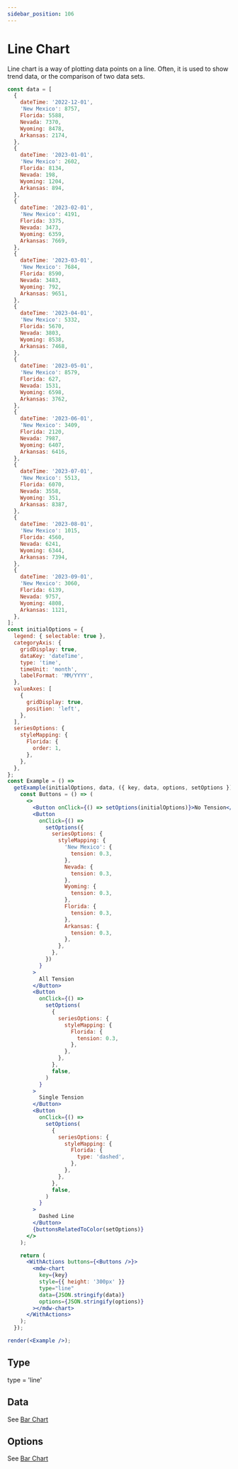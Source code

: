 ```yaml
---
sidebar_position: 106
---
```


# Line Chart

Line chart is a way of plotting data points on a line. Often, it is used to show trend data, or the comparison of two data sets.

```jsx live noInline
const data = [
  {
    dateTime: '2022-12-01',
    'New Mexico': 8757,
    Florida: 5588,
    Nevada: 7370,
    Wyoming: 8478,
    Arkansas: 2174,
  },
  {
    dateTime: '2023-01-01',
    'New Mexico': 2602,
    Florida: 8134,
    Nevada: 198,
    Wyoming: 1204,
    Arkansas: 894,
  },
  {
    dateTime: '2023-02-01',
    'New Mexico': 4191,
    Florida: 3375,
    Nevada: 3473,
    Wyoming: 6359,
    Arkansas: 7669,
  },
  {
    dateTime: '2023-03-01',
    'New Mexico': 7684,
    Florida: 8590,
    Nevada: 3483,
    Wyoming: 792,
    Arkansas: 9651,
  },
  {
    dateTime: '2023-04-01',
    'New Mexico': 5332,
    Florida: 5670,
    Nevada: 3803,
    Wyoming: 8538,
    Arkansas: 7468,
  },
  {
    dateTime: '2023-05-01',
    'New Mexico': 8579,
    Florida: 627,
    Nevada: 1531,
    Wyoming: 6598,
    Arkansas: 3762,
  },
  {
    dateTime: '2023-06-01',
    'New Mexico': 3409,
    Florida: 2120,
    Nevada: 7987,
    Wyoming: 6407,
    Arkansas: 6416,
  },
  {
    dateTime: '2023-07-01',
    'New Mexico': 5513,
    Florida: 6070,
    Nevada: 3558,
    Wyoming: 351,
    Arkansas: 8387,
  },
  {
    dateTime: '2023-08-01',
    'New Mexico': 1015,
    Florida: 4560,
    Nevada: 6241,
    Wyoming: 6344,
    Arkansas: 7394,
  },
  {
    dateTime: '2023-09-01',
    'New Mexico': 3060,
    Florida: 6139,
    Nevada: 9757,
    Wyoming: 4808,
    Arkansas: 1121,
  },
];
const initialOptions = {
  legend: { selectable: true },
  categoryAxis: {
    gridDisplay: true,
    dataKey: 'dateTime',
    type: 'time',
    timeUnit: 'month',
    labelFormat: 'MM/YYYY',
  },
  valueAxes: [
    {
      gridDisplay: true,
      position: 'left',
    },
  ],
  seriesOptions: {
    styleMapping: {
      Florida: {
        order: 1,
      },
    },
  },
};
const Example = () =>
  getExample(initialOptions, data, ({ key, data, options, setOptions }) => {
    const Buttons = () => (
      <>
        <Button onClick={() => setOptions(initialOptions)}>No Tension</Button>
        <Button
          onClick={() =>
            setOptions({
              seriesOptions: {
                styleMapping: {
                  'New Mexico': {
                    tension: 0.3,
                  },
                  Nevada: {
                    tension: 0.3,
                  },
                  Wyoming: {
                    tension: 0.3,
                  },
                  Florida: {
                    tension: 0.3,
                  },
                  Arkansas: {
                    tension: 0.3,
                  },
                },
              },
            })
          }
        >
          All Tension
        </Button>
        <Button
          onClick={() =>
            setOptions(
              {
                seriesOptions: {
                  styleMapping: {
                    Florida: {
                      tension: 0.3,
                    },
                  },
                },
              },
              false,
            )
          }
        >
          Single Tension
        </Button>
        <Button
          onClick={() =>
            setOptions(
              {
                seriesOptions: {
                  styleMapping: {
                    Florida: {
                      type: 'dashed',
                    },
                  },
                },
              },
              false,
            )
          }
        >
          Dashed Line
        </Button>
        {buttonsRelatedToColor(setOptions)}
      </>
    );

    return (
      <WithActions buttons={<Buttons />}>
        <mdw-chart
          key={key}
          style={{ height: '300px' }}
          type="line"
          data={JSON.stringify(data)}
          options={JSON.stringify(options)}
        ></mdw-chart>
      </WithActions>
    );
  });

render(<Example />);
```

## Type

type = 'line'

## Data

See [Bar Chart](./bar#data)

## Options

See [Bar Chart](./bar#options)
